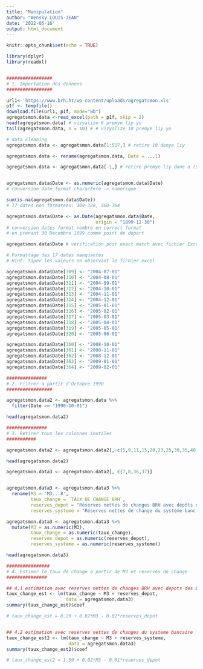 ```yaml
---
title: "Manipulation"
author: "Wensky LOUIS-JEAN"
date: '2022-05-16'
output: html_document
---
```


```r
knitr::opts_chunk$set(echo = TRUE)

```



```r

library(dplyr)
library(readxl)


#################
# 1. Importation des donnees 
#################

url1<-'https://www.brh.ht/wp-content/uploads/agregatsmon.xls'
p1f <- tempfile()
download.file(url1, p1f, mode="wb")
agregatsmon.data <-read_excel(path = p1f, skip = 2)
head(agregatsmon.data) # vizyalize 6 premye liy yo
tail(agregatsmon.data, n = 10) # # vizyalize 10 premye liy yo

# data cleaning
agregatsmon.data <- agregatsmon.data[1:517,] # retire 10 denye liy 

agregatsmon.data <- rename(agregatsmon.data, Date = ...1) 

agregatsmon.data <- agregatsmon.data[-1,] # retire premye liy done a (sak gen deskripsyon yo)


agregatsmon.data$Date <- as.numeric(agregatsmon.data$Date)
# conversion date format charactere -> numerique

sum(is.na(agregatsmon.data$Date)) 
# 17 dates non formatees: 309-320, 360-364

agregatsmon.data$Date <- as.Date(agregatsmon.data$Date, 
                                 origin = "1899-12-30")
# conversion dates format nombre en correct format 
# en prenant 30 Decembre 1899 comme point de depart 

agregatsmon.data$Date # verification pour exact match avec fichier Excel

# Formattage des 17 dates manquantes
# Hint: taper les valeurs en observant le fichier excel 

agregatsmon.data$Date[309] <- "2004-07-01"
agregatsmon.data$Date[310] <- "2004-08-01"
agregatsmon.data$Date[311] <- "2004-09-01"
agregatsmon.data$Date[312] <- "2004-10-01"
agregatsmon.data$Date[313] <- "2004-11-01"
agregatsmon.data$Date[314] <- "2004-12-01"
agregatsmon.data$Date[315] <- "2005-01-01"
agregatsmon.data$Date[316] <- "2005-02-01"
agregatsmon.data$Date[317] <- "2005-03-01"
agregatsmon.data$Date[318] <- "2005-04-01"
agregatsmon.data$Date[319] <- "2005-05-01"
agregatsmon.data$Date[320] <- "2005-06-01"

agregatsmon.data$Date[360] <- "2008-10-01"
agregatsmon.data$Date[361] <- "2008-11-01"
agregatsmon.data$Date[362] <- "2008-12-01"
agregatsmon.data$Date[363] <- "2009-01-01"
agregatsmon.data$Date[364] <- "2009-02-01"

###############
# 2. Filtrer a partir d'Octobre 1990
#################

agregatsmon.data2 <- agregatsmon.data %>% 
  filter(Date >= "1990-10-01")

head(agregatsmon.data2)

###############
# 3. Retirer tous les colonnes inutiles
###########

agregatsmon.data2 <- agregatsmon.data2[,-c(5,9,11,15,20,23,25,30,35,40,42,47,56,79,84)]

head(agregatsmon.data2)

agregatsmon.data3 <- agregatsmon.data2[, c(7,8,36,37)]


agregatsmon.data3 <- agregatsmon.data3 %>% 
  rename(M3 = 'M3...8',
         taux_change = `TAUX DE CHANGE BRH`,
         reserves_depot = "Réserves nettes de changes BRH avec dépôts des BCMs (millions de  $)",
         reserves_systeme = "Réserves nettes de change du système banc.(millions de $)")

agregatsmon.data3 <- agregatsmon.data3 %>% 
  mutate(M3 = as.numeric(M3),
         taux_change = as.numeric(taux_change),
         reserves_depot = as.numeric(reserves_depot),
         reserves_systeme = as.numeric(reserves_systeme))

head(agregatsmon.data3)

################
# 4. Estimer le taux de change a partir de M3 et reserves de change
###############

## 4.1 estimation avec reserves nettes de changes BRH avec depots des BCMs
taux_change_est <- lm(taux_change ~ M3 + reserves_depot, 
                      data = agregatsmon.data3)
summary(taux_change_est)$coef

# taux_change_est = 0.29 + 0.02*M3 - 0.02*reserves_depot


## 4.2 estimation avec reserves nettes de changes du systeme bancaire
taux_change_est2 <- lm(taux_change ~ M3 + reserves_systeme, 
                       data = agregatsmon.data3)
summary(taux_change_est2)$coef

# taux_change_est2 = 1.59 + 0.02*M3 - 0.01*reserves_depot




```

